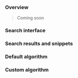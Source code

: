 ### Overview

> Coming soon

### Search interface

### Search results and snippets

### Default algorithm

### Custom algorithm
